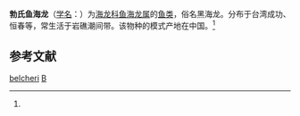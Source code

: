 {{Speciesbox
| taxon = Ichthyocampus belcheri
| binomial_authority = (Kaup, 1856)<ref name='id6980'>{{cite web| url =http://www.bioinfo.cn/db05/BjdwSpecies.php?action=view&id=6980| title =勃氏鱼海龙| work =《中国动物物种编目数据库》| publisher =中国科学院微生物研究所| author =中国科学院动物研究所| accessdate =2009-04-11| deadurl =yes| archiveurl =https://web.archive.org/web/20160305043800/http://www.bioinfo.cn/db05/BjdwSpecies.php?action=view&id=6980| archivedate =2016-03-05}}</ref>
}}

'''勃氏鱼海龙'''（[[学名|学名]]：{{lang|la|''Ichthyocampus belcheri''}}）为[[海龙科|海龙科]][[鱼海龙属|鱼海龙属]]的[[鱼类|鱼类]]，俗名黑海龙。分布于台湾成功、恒春等，常生活于岩礁潮间带。该物种的模式产地在中国。<ref name='id6980'/>

== 参考文献 ==
{{reflist}}

{{Taxonbar|from=Q10901128}}

[[Category:鱼海龙属|belcheri]]
[[Category:_1856年描述的鱼类|B]]

{{鱼类小作品}}